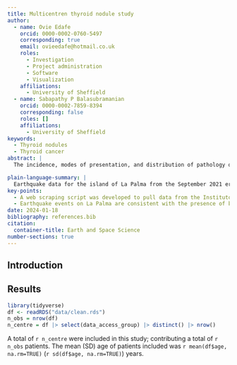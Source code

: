 ```yaml
---
title: Multicentren thyroid nodule study
author:
  - name: Ovie Edafe
    orcid: 0000-0002-0760-5497
    corresponding: true
    email: ovieedafe@hotmail.co.uk
    roles:
      - Investigation
      - Project administration
      - Software
      - Visualization
    affiliations:
      - University of Sheffield
  - name: Sabapathy P Balasubramanian
    orcid: 0000-0002-7859-8394
    corresponding: false
    roles: []
    affiliations:
      - University of Sheffield
keywords:
  - Thyroid nodules
  - Thyroid cancer
abstract: |
  The incidence, modes of presentation, and distribution of pathology of thyroid nodules in the UK is not well characterised. The aim of the study is to understand the epidemiology and management pathways of thyroid nodules in the UK.This was a retrospective study over a 6-month period. We included all consecutive adult patients referred for investigation of a thyroid nodule.Twelve centres including 573 patients with median age of 54 years were included. Incidental detection was reported in in 31.6%. The U classifications were: U1 (0.5%), U2 (45.6%), U3 (44.4%), U4 (7.2%), U5 (2.3%). Of the patients who had FNAC, the Thy classifications were: Thy1 (21.9%), Thy2 (37.5%), Thy3a (10.3%), Thy3f (20.9%), Thy4 (4.7%), Thy5 (4.7%). Core biopsy was performed in 8 (1.4%) patients. The initial management was thyroidectomy in 23.6% and conservative management in 72.8%. In the latter group, 55.8% were offered routine review in a median period of 24 weeks and 15% had a change in the initial management strategy. The postoperative pathology was malignant in 41.3% of patients. Age, BMI, previous neck radiation, incidental nodule, and rapid growth factors were not significantly associated with thyroid cancer. The proportion of cancer in ‘Thy3a’ and ‘Thy3f’ nodules were 42.9% and 47.9% respectively.

plain-language-summary: |
  Earthquake data for the island of La Palma from the September 2021 eruption is found ...
key-points:
  - A web scraping script was developed to pull data from the Instituto Geogràphico Nacional into a machine-readable form for analysis
  - Earthquake events on La Palma are consistent with the presence of both mantle and crustal reservoirs.
date: 2024-01-18
bibliography: references.bib
citation:
  container-title: Earth and Space Science
number-sections: true
---
```


## Introduction

## Results

```r
library(tidyverse)
df <- readRDS("data/clean.rds")
n_obs = nrow(df)
n_centre = df |> select(data_access_group) |> distinct() |> nrow()
```

A total of `r n_centre` were included in this study; contributing a total of `r n_obs` patients. The mean (SD) age of
patients included was `r mean(df$age, na.rm=TRUE)` (`r sd(df$age, na.rm=TRUE)`) years.
